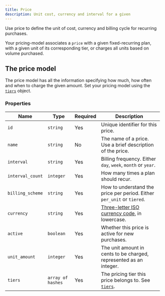 ```yaml
---
title: Price
description: Unit cost, currency and interval for a given
---
```


Use price to define the unit of cost, currency and billing cycle for recurring purchases.

Your pricing-model associates a `price` with a given fixed-recurring plan, with a given unit of its corresponding tier, or charges all units based on volume purchased. 

## The price model

The price model has all the information specifying how much, how often and when to charge the given amount.
Set your pricing model using the [`tiers`](/revenue-resources/tier) object.
### Properties

| Name             | Type                              | Required | Description                             | 
| ---------------- | --------------------------------- | -------- | --------------------------------------- |
| `id`             | `string`                          | Yes      | Unique identifier for this price.                       |
| `name`           | `string`                          | No       | The name of a price. Use a brief description of the price.|
| `interval`       | `string`                          | Yes      | Billing frequency. Either `day`, `week`, `month` or `year`. |
| `interval_count` | `integer`                         | Yes      | How many times a plan should recur.      |
| `billing_scheme` | `string`                          | Yes      | How to understand the price per period. Either `per_unit` or `tiered`.|
| `currency`       | `string`                          | Yes      | [Three-letter ISO currency code](https://www.iso.org/iso-4217-currency-codes.html), in lowercase.|
| `active`         | `boolean`                         | Yes      | Whether this price is active for new purchases. |
| `unit_amount`    | `integer`                         | Yes      | The unit amount in cents to be charged, represented as an integer.|
| `tiers`          | `array of hashes`                 | Yes      | The pricing tier this price belongs to. See [`tiers`](/revenue-resources/tier).                           |
